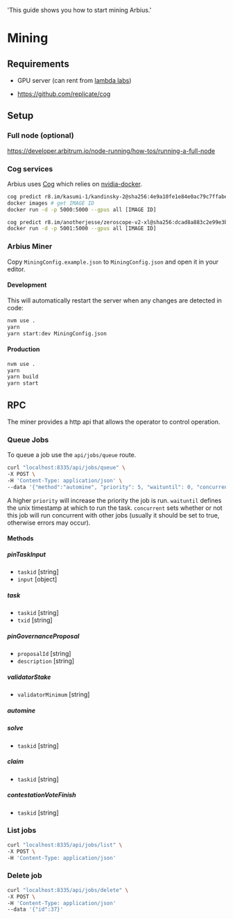   'This guide shows you how to start mining Arbius.'

# Mining

## Requirements

* GPU server (can rent from [lambda labs](https://lambdalabs.com/))

* https://github.com/replicate/cog


## Setup

### Full node (optional)

https://developer.arbitrum.io/node-running/how-tos/running-a-full-node

### Cog services

Arbius uses [Cog](https://github.com/replicate/cog) which relies on [nvidia-docker](https://github.com/NVIDIA/nvidia-docker).


```bash
cog predict r8.im/kasumi-1/kandinsky-2@sha256:4e9a10fe1e84e0ac79c7ffabef8f66e1159dd405cd01a38750e128e7d0d52622 -i prompt="hello world"
docker images # get IMAGE ID
docker run -d -p 5000:5000 --gpus all [IMAGE ID]

cog predict r8.im/anotherjesse/zeroscope-v2-xl@sha256:dcad8a883c2e99e3bf1d88590ce070bc6dd4e498af14a3f2f6e437f0f1ba7adb -i prompt="hello world"
docker run -d -p 5001:5000 --gpus all [IMAGE ID]
```

### Arbius Miner

Copy `MiningConfig.example.json` to `MiningConfig.json` and open it in your editor.


#### Development

This will automatically restart the server when any changes are detected in code:

```bash
nvm use .
yarn
yarn start:dev MiningConfig.json
```

#### Production

```bash
nvm use .
yarn
yarn build
yarn start
```


## RPC

The miner provides a http api that allows the operator to control operation.

### Queue Jobs

To queue a job use the `api/jobs/queue` route.

```bash
curl "localhost:8335/api/jobs/queue" \
-X POST \
-H 'Content-Type: application/json' \
--data '{"method":"automine", "priority": 5, "waituntil": 0, "concurrent": false, "data": {}}'
```

A higher `priority` will increase the priority the job is run. `waituntil` defines the unix timestamp at which to run the task. `concurrent` sets whether or not this job will run concurrent with other jobs (usually it should be set to true, otherwise errors may occur).

#### Methods

##### pinTaskInput
* `taskid` [string]
* `input` [object]

##### task
* `taskid` [string]
* `txid` [string]

##### pinGovernanceProposal
* `proposalId` [string]
* `description` [string]

##### validatorStake
* `validatorMinimum` [string]

##### automine

##### solve
* `taskid` [string]

##### claim
* `taskid` [string]

##### contestationVoteFinish
* `taskid` [string]


### List jobs

```bash
curl "localhost:8335/api/jobs/list" \
-X POST \
-H 'Content-Type: application/json'
```

### Delete job

```bash
curl "localhost:8335/api/jobs/delete" \
-X POST \
-H 'Content-Type: application/json'
--data '{"id":37}'
```
